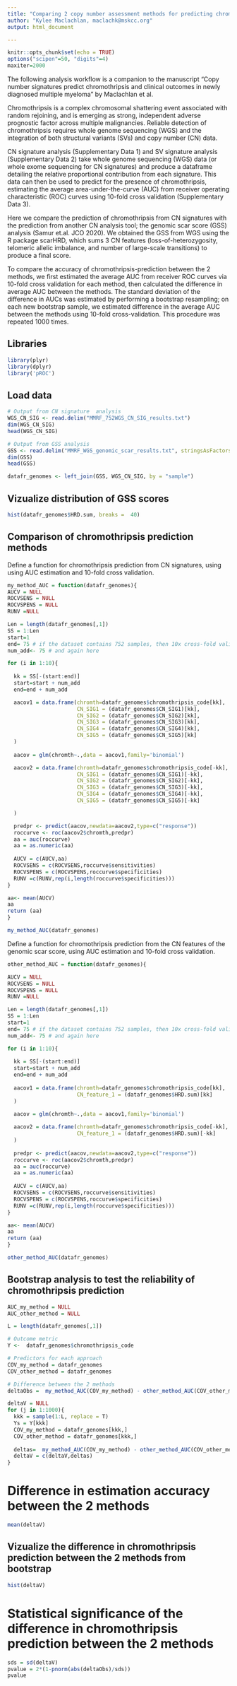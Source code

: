 ```yaml
---
title: "Comparing 2 copy number assessment methods for predicting chromothripsis"
author: "Kylee Maclachlan, maclachk@mskcc.org"
output: html_document

---
```

```r
knitr::opts_chunk$set(echo = TRUE)
options("scipen"=50, "digits"=4)
maxiter=2000
```

The following analysis workflow is a companion to the manuscript “Copy number signatures predict chromothripsis and clinical outcomes in newly diagnosed multiple myeloma” by Maclachlan et al. 

Chromothripsis is a complex chromosomal shattering event associated with random rejoining, and is emerging as strong, independent adverse prognostic factor across multiple malignancies. Reliable detection of chromothripsis requires whole genome sequencing (WGS) and the integration of both structural variants (SVs) and copy number (CN) data. 

CN signature analysis (Supplementary Data 1) and SV signature analysis (Supplementary Data 2) take whole genome sequencing (WGS) data (or whole exome sequencing for CN signatures) and produce a dataframe detailing the relative proportional contribution from each signature. This data can then be used to predict for the presence of chromothripsis, estimating the average area-under-the-curve (AUC) from receiver operating characteristic (ROC) curves using 10-fold cross validation (Supplementary Data 3). 

Here we compare the prediction of chromothripsis from CN signatures with the prediction from another CN analysis tool; the genomic scar score (GSS) analysis (Samur et.al. JCO 2020). We obtained the GSS from WGS using the R package scarHRD, which sums 3 CN features (loss-of-heterozygosity, telomeric allelic imbalance, and number of large-scale transitions) to produce a final score. 

To compare the accuracy of chromothripsis-prediction between the 2 methods, we first estimated the average AUC from receiver ROC curves via 10-fold cross validation for each method, then calculated the difference in average AUC between the methods. The standard deviation of the difference in AUCs was estimated by performing a bootstrap resampling; on each new bootstrap sample, we estimated difference in the average AUC between the methods using 10-fold cross-validation. This procedure was repeated 1000 times. 

## Libraries 
```r
library(plyr)
library(dplyr)
library('pROC')
```

## Load data
```r
# Output from CN signature  analysis 
WGS_CN_SIG <- read.delim("MMRF_752WGS_CN_SIG_results.txt")
dim(WGS_CN_SIG)
head(WGS_CN_SIG)
```
```r
# Output from GSS analysis 
GSS <- read.delim("MMRF_WGS_genomic_scar_results.txt", stringsAsFactors = F)
dim(GSS)
head(GSS)
```
```r
datafr_genomes <- left_join(GSS, WGS_CN_SIG, by = "sample")
```

## Vizualize distribution of GSS scores
```r
hist(datafr_genomes$HRD.sum, breaks =  40)
```

## Comparison of chromothripsis prediction methods

Define a function for chromothripsis prediction from CN signatures, using using AUC estimation and 10-fold cross validation.
```r
my_method_AUC = function(datafr_genomes){
AUCV = NULL
ROCVSENS = NULL
ROCVSPENS = NULL
RUNV =NULL

Len = length(datafr_genomes[,1]) 
SS = 1:Len
start=1
end= 75 # if the dataset contains 752 samples, then 10x cross-fold validation requires 75 for this value
num_add<- 75 # and again here

for (i in 1:10){ 
  
  kk = SS[-(start:end)]
  start=start + num_add 
  end=end + num_add

  aacov1 = data.frame(chromth=datafr_genomes$chromothripsis_code[kk],
                      CN_SIG1 = (datafr_genomes$CN_SIG1)[kk],
                      CN_SIG2 = (datafr_genomes$CN_SIG2)[kk],
                      CN_SIG3 = (datafr_genomes$CN_SIG3)[kk],
                      CN_SIG4 = (datafr_genomes$CN_SIG4)[kk],
                      CN_SIG5 = (datafr_genomes$CN_SIG5)[kk]
  )
  
  aacov = glm(chromth~.,data = aacov1,family='binomial')

  aacov2 = data.frame(chromth=datafr_genomes$chromothripsis_code[-kk],
                      CN_SIG1 = (datafr_genomes$CN_SIG1)[-kk],
                      CN_SIG2 = (datafr_genomes$CN_SIG2)[-kk],
                      CN_SIG3 = (datafr_genomes$CN_SIG3)[-kk],
                      CN_SIG4 = (datafr_genomes$CN_SIG4)[-kk],
                      CN_SIG5 = (datafr_genomes$CN_SIG5)[-kk]

  )

  predpr <- predict(aacov,newdata=aacov2,type=c("response"))
  roccurve <- roc(aacov2$chromth,predpr)
  aa = auc(roccurve)  
  aa = as.numeric(aa) 
  
  AUCV = c(AUCV,aa)
  ROCVSENS = c(ROCVSENS,roccurve$sensitivities)
  ROCVSPENS = c(ROCVSPENS,roccurve$specificities)
  RUNV =c(RUNV,rep(i,length(roccurve$specificities)))
}

aa<- mean(AUCV)
aa
return (aa)
}

my_method_AUC(datafr_genomes)
```

Define a function for chromothripsis prediction from the CN features of the genomic scar score, using AUC estimation and 10-fold cross validation.
```r
other_method_AUC = function(datafr_genomes){

AUCV = NULL
ROCVSENS = NULL
ROCVSPENS = NULL
RUNV =NULL

Len = length(datafr_genomes[,1]) 
SS = 1:Len
start=1
end= 75 # if the dataset contains 752 samples, then 10x cross-fold validation requires 75 for this value
num_add<- 75 # and again here

for (i in 1:10){ 
  
  kk = SS[-(start:end)]
  start=start + num_add 
  end=end + num_add
  
  aacov1 = data.frame(chromth=datafr_genomes$chromothripsis_code[kk],
                      CN_feature_1 = (datafr_genomes$HRD.sum)[kk]
  )
  
  aacov = glm(chromth~.,data = aacov1,family='binomial')

  aacov2 = data.frame(chromth=datafr_genomes$chromothripsis_code[-kk],
                      CN_feature_1 = (datafr_genomes$HRD.sum)[-kk]
  )
  
  predpr <- predict(aacov,newdata=aacov2,type=c("response"))
  roccurve <- roc(aacov2$chromth,predpr)
  aa = auc(roccurve)  
  aa = as.numeric(aa) 
  
  AUCV = c(AUCV,aa)
  ROCVSENS = c(ROCVSENS,roccurve$sensitivities)
  ROCVSPENS = c(ROCVSPENS,roccurve$specificities)
  RUNV =c(RUNV,rep(i,length(roccurve$specificities)))
}

aa<- mean(AUCV)
aa
return (aa)
}

other_method_AUC(datafr_genomes)
```

## Bootstrap analysis to test the reliability of chromothripsis prediction 
```r
AUC_my_method = NULL
AUC_other_method = NULL

L = length(datafr_genomes[,1])

# Outcome metric
Y <-  datafr_genomes$chromothripsis_code

# Predictors for each approach
COV_my_method = datafr_genomes
COV_other_method = datafr_genomes

# Difference between the 2 methods
deltaObs =  my_method_AUC(COV_my_method) - other_method_AUC(COV_other_method)

deltaV = NULL
for (j in 1:1000){
  kkk = sample(1:L, replace = T)
  Ys = Y[kkk]
  COV_my_method = datafr_genomes[kkk,]
  COV_other_method = datafr_genomes[kkk,]
  
  deltas=  my_method_AUC(COV_my_method) - other_method_AUC(COV_other_method)
  deltaV = c(deltaV,deltas)
}
```

# Difference in estimation accuracy between the 2 methods
```r
mean(deltaV)
```

## Vizualize the difference in chromothripsis prediction between the 2 methods from bootstrap
```r
hist(deltaV)
```

# Statistical significance of the difference in chromothripsis prediction between the 2 methods
```r
sds = sd(deltaV)
pvalue = 2*(1-pnorm(abs(deltaObs)/sds))
pvalue
```
